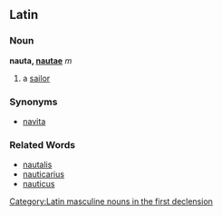 ==Latin==
===Noun===
'''nauta, [[Wiktionary Appendix:Latin first declension|nautae]]''' ''m''

#a [[sailor]]
===Synonyms===
*[[nauita|navita]]
===Related Words===
*[[nautalis]]
*[[nauticarius]]
*[[nauticus]]

[[Category:Latin masculine nouns in the first declension]]
